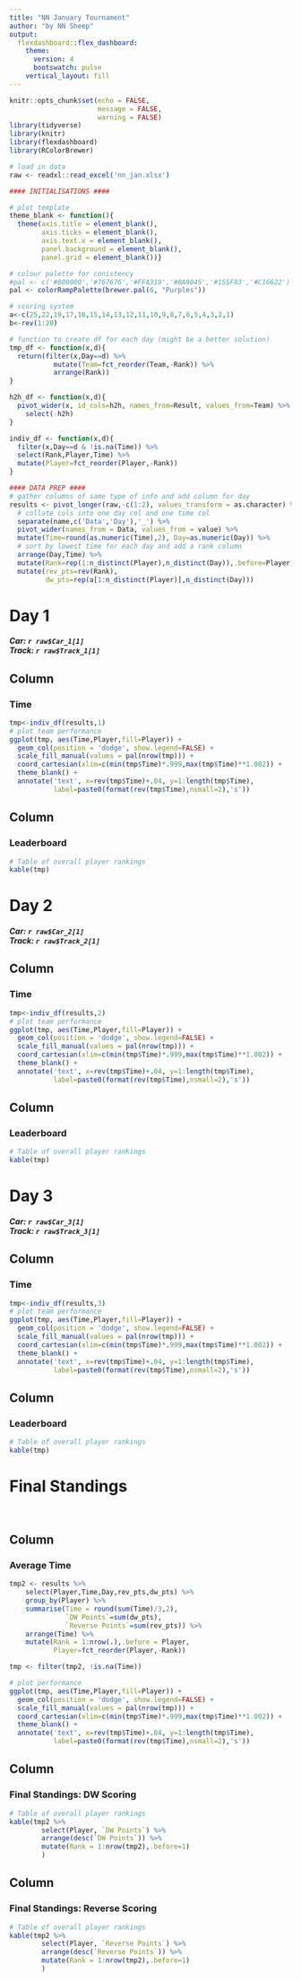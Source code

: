 ```yaml
---
title: "NN January Tournament"
author: "by NN Sheep"
output: 
  flexdashboard::flex_dashboard:
    theme: 
      version: 4
      bootswatch: pulse
    vertical_layout: fill
---
```


```r
knitr::opts_chunk$set(echo = FALSE, 
                      message = FALSE, 
                      warning = FALSE)
library(tidyverse)
library(knitr)
library(flexdashboard)
library(RColorBrewer)

# load in data
raw <- readxl::read_excel('nn_jan.xlsx') 
```

```r
#### INITIALISATIONS ####

# plot template
theme_blank <- function(){
  theme(axis.title = element_blank(),
        axis.ticks = element_blank(),
        axis.text.x = element_blank(),
        panel.background = element_blank(),
        panel.grid = element_blank())}

# colour palette for conistency
#pal <- c('#800000','#767676','#FFA319','#8A9045','#155F83','#C16622')
pal <- colorRampPalette(brewer.pal(6, "Purples"))

# scoring system
a<-c(25,22,19,17,16,15,14,13,12,11,10,9,8,7,6,5,4,3,2,1)
b<-rev(1:20)

# function to create df for each day (might be a better solution)
tmp_df <- function(x,d){
  return(filter(x,Day==d) %>% 
           mutate(Team=fct_reorder(Team,-Rank)) %>%
           arrange(Rank))
}

h2h_df <- function(x,d){
  pivot_wider(x, id_cols=h2h, names_from=Result, values_from=Team) %>% 
    select(-h2h) 
}

indiv_df <- function(x,d){
  filter(x,Day==d & !is.na(Time)) %>%
  select(Rank,Player,Time) %>% 
  mutate(Player=fct_reorder(Player,-Rank))
}
```

``` r
#### DATA PREP ####
# gather columns of same type of info and add column for day
results <- pivot_longer(raw,-c(1:2), values_transform = as.character) %>%
  # collate cols into one day col and one time col
  separate(name,c('Data','Day'),'_') %>% 
  pivot_wider(names_from = Data, values_from = value) %>%
  mutate(Time=round(as.numeric(Time),2), Day=as.numeric(Day)) %>%
  # sort by lowest time for each day and add a rank column
  arrange(Day,Time) %>%
  mutate(Rank=rep(1:n_distinct(Player),n_distinct(Day)),.before=Player) %>%
  mutate(rev_pts=rev(Rank),
         dw_pts=rep(a[1:n_distinct(Player)],n_distinct(Day)))
```

# Day 1
##### **Car: `r raw$Car_1[1]`** <br> **Track: `r raw$Track_1[1]`**


Column 
--------------
### Time 
```r
tmp<-indiv_df(results,1)
# plot team performance
ggplot(tmp, aes(Time,Player,fill=Player)) +
  geom_col(position = 'dodge', show.legend=FALSE) +
  scale_fill_manual(values = pal(nrow(tmp))) +
  coord_cartesian(xlim=c(min(tmp$Time)*.999,max(tmp$Time)**1.002)) +
  theme_blank() + 
  annotate('text', x=rev(tmp$Time)+.04, y=1:length(tmp$Time), 
           label=paste0(format(rev(tmp$Time),nsmall=2),'s'))
```

Column 
--------------
### Leaderboard 
```r
# Table of overall player rankings
kable(tmp)
```

# Day 2
##### **Car: `r raw$Car_2[1]`** <br> **Track: `r raw$Track_2[1]`**



Column 
--------------
### Time 
```r
tmp<-indiv_df(results,2)
# plot team performance
ggplot(tmp, aes(Time,Player,fill=Player)) +
  geom_col(position = 'dodge', show.legend=FALSE) +
  scale_fill_manual(values = pal(nrow(tmp))) +
  coord_cartesian(xlim=c(min(tmp$Time)*.999,max(tmp$Time)**1.002)) +
  theme_blank() + 
  annotate('text', x=rev(tmp$Time)+.04, y=1:length(tmp$Time), 
           label=paste0(format(rev(tmp$Time),nsmall=2),'s'))
```

Column 
--------------
### Leaderboard 
```r
# Table of overall player rankings
kable(tmp)
```

# Day 3

##### **Car: `r raw$Car_3[1]`** <br> **Track: `r raw$Track_3[1]`**



Column 
--------------
### Time 
```r
tmp<-indiv_df(results,3)
# plot team performance
ggplot(tmp, aes(Time,Player,fill=Player)) +
  geom_col(position = 'dodge', show.legend=FALSE) +
  scale_fill_manual(values = pal(nrow(tmp))) +
  coord_cartesian(xlim=c(min(tmp$Time)*.999,max(tmp$Time)**1.002)) +
  theme_blank() + 
  annotate('text', x=rev(tmp$Time)+.04, y=1:length(tmp$Time), 
           label=paste0(format(rev(tmp$Time),nsmall=2),'s'))
```

Column 
--------------
### Leaderboard 
```r
# Table of overall player rankings
kable(tmp)
```

# Final Standings 
##### <br>

Column 
--------------
### Average Time 
```r
tmp2 <- results %>%
    select(Player,Time,Day,rev_pts,dw_pts) %>% 
    group_by(Player) %>%
    summarise(Time = round(sum(Time)/3,2),
              `DW Points`=sum(dw_pts),
              `Reverse Points`=sum(rev_pts)) %>%
    arrange(Time) %>%
    mutate(Rank = 1:nrow(.),.before = Player,
           Player=fct_reorder(Player,-Rank)) 

tmp <- filter(tmp2, !is.na(Time))

# plot performance
ggplot(tmp, aes(Time,Player,fill=Player)) +
  geom_col(position = 'dodge', show.legend=FALSE) +
  scale_fill_manual(values = pal(nrow(tmp))) +
  coord_cartesian(xlim=c(min(tmp$Time)*.999,max(tmp$Time)**1.002)) +
  theme_blank() + 
  annotate('text', x=rev(tmp$Time)+.04, y=1:length(tmp$Time), 
           label=paste0(format(rev(tmp$Time),nsmall=2),'s'))
```

Column {data-width=200}
--------------
### Final Standings: DW Scoring 
```r
# Table of overall player rankings
kable(tmp2 %>%
        select(Player, `DW Points`) %>%
        arrange(desc(`DW Points`)) %>%
        mutate(Rank = 1:nrow(tmp2),.before=1)
        )
```

Column {data-width=200}
--------------
### Final Standings: Reverse Scoring 
```r
# Table of overall player rankings
kable(tmp2 %>%
        select(Player, `Reverse Points`) %>%
        arrange(desc(`Reverse Points`)) %>%
        mutate(Rank = 1:nrow(tmp2),.before=1)
        )
```



